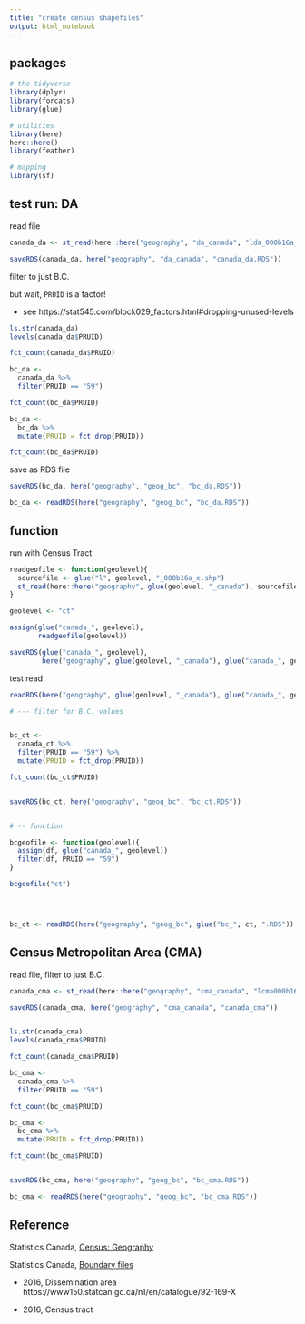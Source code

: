 ```yaml
---
title: "create census shapefiles"
output: html_notebook
---
```



## packages

```r
# the tidyverse
library(dplyr)
library(forcats)
library(glue)

# utilities
library(here)
here::here()
library(feather)

# mapping
library(sf)


```

## test run: DA

read file

```r

canada_da <- st_read(here::here("geography", "da_canada", "lda_000b16a_e.shp"))

saveRDS(canada_da, here("geography", "da_canada", "canada_da.RDS"))


```

filter to just B.C.

but wait, `PRUID` is a factor!

* see https://stat545.com/block029_factors.html#dropping-unused-levels


```r

ls.str(canada_da)
levels(canada_da$PRUID)

fct_count(canada_da$PRUID)

bc_da <- 
  canada_da %>%
  filter(PRUID == "59") 

fct_count(bc_da$PRUID)

bc_da <- 
  bc_da %>%
  mutate(PRUID = fct_drop(PRUID))

fct_count(bc_da$PRUID)


```

save as RDS file

```r

saveRDS(bc_da, here("geography", "geog_bc", "bc_da.RDS"))

```


```r

bc_da <- readRDS(here("geography", "geog_bc", "bc_da.RDS"))

```

## function


run with Census Tract

```r


readgeofile <- function(geolevel){
  sourcefile <- glue("l", geolevel, "_000b16a_e.shp")
  st_read(here::here("geography", glue(geolevel, "_canada"), sourcefile))
}

geolevel <- "ct"

assign(glue("canada_", geolevel), 
       readgeofile(geolevel))

saveRDS(glue("canada_", geolevel), 
        here("geography", glue(geolevel, "_canada"), glue("canada_", geolevel, ".RDS")))


```

test read

```r

readRDS(here("geography", glue(geolevel, "_canada"), glue("canada_", geolevel, ".RDS")))

```


```r
# --- filter for B.C. values


bc_ct <- 
  canada_ct %>%
  filter(PRUID == "59") %>%
  mutate(PRUID = fct_drop(PRUID))

fct_count(bc_ct$PRUID)


saveRDS(bc_ct, here("geography", "geog_bc", "bc_ct.RDS"))


# -- function

bcgeofile <- function(geolevel){
  assign(df, glue("canada_", geolevel))
  filter(df, PRUID == "59")
}

bcgeofile("ct")





```


```r

bc_ct <- readRDS(here("geography", "geog_bc", glue("bc_", ct, ".RDS"))

```



## Census Metropolitan Area (CMA)


read file, filter to just B.C.

```r

canada_cma <- st_read(here::here("geography", "cma_canada", "lcma000b16a_e.shp"))

saveRDS(canada_cma, here("geography", "cma_canada", "canada_cma"))


ls.str(canada_cma)
levels(canada_cma$PRUID)

fct_count(canada_cma$PRUID)

bc_cma <- 
  canada_cma %>%
  filter(PRUID == "59") 

fct_count(bc_cma$PRUID)

bc_cma <- 
  bc_cma %>%
  mutate(PRUID = fct_drop(PRUID))

fct_count(bc_cma$PRUID)


saveRDS(bc_cma, here("geography", "geog_bc", "bc_cma.RDS"))

```


```r

bc_cma <- readRDS(here("geography", "geog_bc", "bc_cma.RDS"))


```


## Reference

Statistics Canada, [Census: Geography](https://www12.statcan.gc.ca/census-recensement/2016/geo/index-eng.cfm)

Statistics Canada, [Boundary files](https://www12.statcan.gc.ca/census-recensement/2011/geo/bound-limit/bound-limit-eng.cfm)

* 2016, Dissemination area https://www150.statcan.gc.ca/n1/en/catalogue/92-169-X

* 2016, Census tract 

